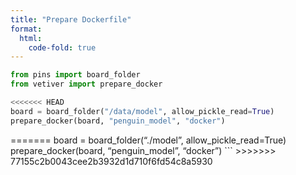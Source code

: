 ```yaml
---
title: "Prepare Dockerfile"
format:
  html:
    code-fold: true
---
```


```python
from pins import board_folder
from vetiver import prepare_docker

<<<<<<< HEAD
board = board_folder("/data/model", allow_pickle_read=True)
prepare_docker(board, "penguin_model", "docker")
```
=======
board = board_folder("./model", allow_pickle_read=True)
prepare_docker(board, "penguin_model", "docker")
```
>>>>>>> 77155c2b0043cee2b3932d1d710f6fd54c8a5930
